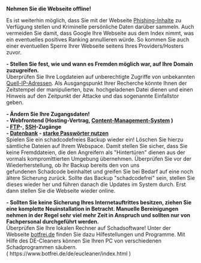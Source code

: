 '''Nehmen Sie die Webseite offline!'''

Es ist weiterhin möglich, dass Sie mit der Webseite [[Phishing|Phishing-Inhalte]] zu Verfügung stellen und Kriminelle persönliche Daten darüber sammeln. Auch vermeiden Sie damit, dass Google Ihre Webseite aus dem Index nimmt, was ein eventuelles positives Ranking annullieren würde. So kommen Sie auch einer eventuellen Sperre Ihrer Webseite seitens Ihres Providers/Hosters zuvor.

'''- Stellen Sie fest, wie und wann es Fremden möglich war, auf Ihre Domain zuzugreifen. '''<br>

Überprüfen Sie Ihre Logdateien auf unberechtigte Zugriffe von unbekannten [[IP-Adresse|Quell-IP-Adressen]]. Als Ausgangspunkt Ihrer Recherche könnte Ihnen der Zeitstempel der manipulierten, bzw. hochgeladenen Datei dienen und einen Hinweis auf den Zeitpunkt der Attacke und das sogenannte Einfallstor geben.

'''- Ändern Sie Ihre Zugangsdaten!'''<br>
'''- Webfrontend (Hosting-Vertrag, [[Content-Management-Systeme|Content-Management-System]] )'''<br>
'''- [[FTP]]-, [[SSH]]-Zugänge'''<br>
'''- [[Datenbank]] - [[starke Passwörter|starke Passwörter nutzen]]'''<br>

Spielen Sie ein schadcodefreies Backup wieder ein!
Löschen Sie hierzu sämtliche Dateien auf Ihrem Webspace. Damit stellen Sie sicher, dass Sie keine Fremddateien, die den Angreifern als "Hintertüren" dienen aus der vormals kompromittierten Umgebung übernehmen.
Überprüfen Sie vor der Wiederherstellung, ob Ihr Backup bereits den von uns gefundenen Schadcode beinhaltet und greifen Sie bei Bedarf auf eine noch ältere Sicherung zurück.
Sollte das Backup "schadcodefrei" sein, stellen Sie dieses wieder her und führen danach die Updates im System durch. Erst dann stellen Sie die Webseite wieder online.

''' - Sollten Sie keine Sicherung Ihres Internetauftrittes besitzen, ziehen Sie eine komplette Neuinstallation in Betracht. Manuelle Bereinigungen nehmen in der Regel sehr viel mehr Zeit in Anspruch und sollten nur von Fachpersonal durchgeführt werden.'''<br>

Überprüfen Sie Ihre lokalen Rechner auf Schadsoftware! Unter der Webseite [https://www.botfrei.de botfrei.de] finden Sie dazu Hilfestellungen und Programme.
Mit Hilfe des DE-Cleaners können Sie Ihren PC von verschiedenen Schadprogrammen säubern. ( https://www.botfrei.de/de/eucleaner/index.html )
